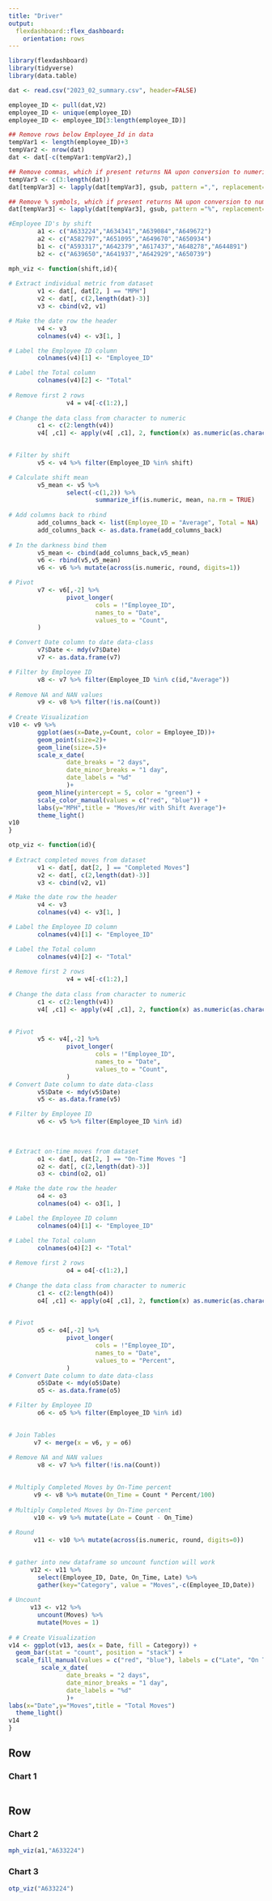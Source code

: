 ```yaml
---
title: "Driver"
output: 
  flexdashboard::flex_dashboard:
    orientation: rows
---
```

    

```r
library(flexdashboard)
library(tidyverse)
library(data.table)

dat <- read.csv("2023_02_summary.csv", header=FALSE)

employee_ID <- pull(dat,V2)
employee_ID <- unique(employee_ID)
employee_ID <- employee_ID[3:length(employee_ID)]

## Remove rows below Employee_Id in data
tempVar1 <- length(employee_ID)+3
tempVar2 <- nrow(dat)
dat <- dat[-c(tempVar1:tempVar2),]

## Remove commas, which if present returns NA upon conversion to numeric class (e.g 1,215 to 1215)
tempVar3 <- c(3:length(dat))
dat[tempVar3] <- lapply(dat[tempVar3], gsub, pattern =",", replacement="")

## Remove % symbols, which if present returns NA upon conversion to numeric class (e.g. 98% = 98)
dat[tempVar3] <- lapply(dat[tempVar3], gsub, pattern ="%", replacement="")

#Employee ID's by shift
        a1 <- c("A633224","A634341","A639084","A649672")
        a2 <- c("A582797","A651095","A649670","A650934")
        b1 <- c("A593317","A642379","A617437","A648278","A644891")
        b2 <- c("A639650","A641937","A642929","A650739")

mph_viz <- function(shift,id){
        
# Extract individual metric from dataset
        v1 <- dat[, dat[2, ] == "MPH"]
        v2 <- dat[, c(2,length(dat)-3)]
        v3 <- cbind(v2, v1)

# Make the date row the header
        v4 <- v3
        colnames(v4) <- v3[1, ]

# Label the Employee ID column
        colnames(v4)[1] <- "Employee_ID"

# Label the Total column 
        colnames(v4)[2] <- "Total"
        
# Remove first 2 rows
                v4 = v4[-c(1:2),]
        
# Change the data class from character to numeric
        c1 <- c(2:length(v4))
        v4[ ,c1] <- apply(v4[ ,c1], 2, function(x) as.numeric(as.character(x)))
        

# Filter by shift
        v5 <- v4 %>% filter(Employee_ID %in% shift)

# Calculate shift mean
        v5_mean <- v5 %>%
                select(-c(1,2)) %>%
                        summarize_if(is.numeric, mean, na.rm = TRUE)
        
# Add columns back to rbind
        add_columns_back <- list(Employee_ID = "Average", Total = NA)
        add_columns_back <- as.data.frame(add_columns_back)
        
# In the darkness bind them
        v5_mean <- cbind(add_columns_back,v5_mean)
        v6 <- rbind(v5,v5_mean)
        v6 <- v6 %>% mutate(across(is.numeric, round, digits=1))

# Pivot
        v7 <- v6[,-2] %>%
                pivot_longer(
                        cols = !"Employee_ID",
                        names_to = "Date",
                        values_to = "Count",
        )

# Convert Date column to date data-class
        v7$Date <- mdy(v7$Date)
        v7 <- as.data.frame(v7)

# Filter by Employee ID        
        v8 <- v7 %>% filter(Employee_ID %in% c(id,"Average"))
        
# Remove NA and NAN values
        v9 <- v8 %>% filter(!is.na(Count))
        
# Create Visualization
v10 <- v9 %>%
        ggplot(aes(x=Date,y=Count, color = Employee_ID))+
        geom_point(size=2)+
        geom_line(size=.5)+
        scale_x_date(
                date_breaks = "2 days",
                date_minor_breaks = "1 day",
                date_labels = "%d"
                )+
        geom_hline(yintercept = 5, color = "green") +
        scale_color_manual(values = c("red", "blue")) +
        labs(y="MPH",title = "Moves/Hr with Shift Average")+
        theme_light()
v10     
}

otp_viz <- function(id){
        
# Extract completed moves from dataset
        v1 <- dat[, dat[2, ] == "Completed Moves"]
        v2 <- dat[, c(2,length(dat)-3)]
        v3 <- cbind(v2, v1)

# Make the date row the header
        v4 <- v3
        colnames(v4) <- v3[1, ]

# Label the Employee ID column
        colnames(v4)[1] <- "Employee_ID"

# Label the Total column 
        colnames(v4)[2] <- "Total"
        
# Remove first 2 rows
                v4 = v4[-c(1:2),]
        
# Change the data class from character to numeric
        c1 <- c(2:length(v4))
        v4[ ,c1] <- apply(v4[ ,c1], 2, function(x) as.numeric(as.character(x)))
        

# Pivot
        v5 <- v4[,-2] %>%
                pivot_longer(
                        cols = !"Employee_ID",
                        names_to = "Date",
                        values_to = "Count",
                )
# Convert Date column to date data-class
        v5$Date <- mdy(v5$Date)
        v5 <- as.data.frame(v5)

# Filter by Employee ID        
        v6 <- v5 %>% filter(Employee_ID %in% id)
        

        
# Extract on-time moves from dataset
        o1 <- dat[, dat[2, ] == "On-Time Moves "]
        o2 <- dat[, c(2,length(dat)-3)]
        o3 <- cbind(o2, o1)

# Make the date row the header
        o4 <- o3
        colnames(o4) <- o3[1, ]

# Label the Employee ID column
        colnames(o4)[1] <- "Employee_ID"

# Label the Total column 
        colnames(o4)[2] <- "Total"
        
# Remove first 2 rows
                o4 = o4[-c(1:2),]
        
# Change the data class from character to numeric
        c1 <- c(2:length(o4))
        o4[ ,c1] <- apply(o4[ ,c1], 2, function(x) as.numeric(as.character(x)))
        

# Pivot
        o5 <- o4[,-2] %>%
                pivot_longer(
                        cols = !"Employee_ID",
                        names_to = "Date",
                        values_to = "Percent",
                )
# Convert Date column to date data-class
        o5$Date <- mdy(o5$Date)
        o5 <- as.data.frame(o5)

# Filter by Employee ID        
        o6 <- o5 %>% filter(Employee_ID %in% id)

        
# Join Tables
       v7 <- merge(x = v6, y = o6)
       
# Remove NA and NAN values
        v8 <- v7 %>% filter(!is.na(Count))
       

# Multiply Completed Moves by On-Time percent
       v9 <- v8 %>% mutate(On_Time = Count * Percent/100)
       
# Multiply Completed Moves by On-Time percent
       v10 <- v9 %>% mutate(Late = Count - On_Time)
       
# Round
       v11 <- v10 %>% mutate(across(is.numeric, round, digits=0))

       
# gather into new dataframe so uncount function will work
      v12 <- v11 %>%
        select(Employee_ID, Date, On_Time, Late) %>%
        gather(key="Category", value = "Moves",-c(Employee_ID,Date))
      
# Uncount
      v13 <- v12 %>%
        uncount(Moves) %>%
        mutate(Moves = 1)
       
# # Create Visualization
v14 <- ggplot(v13, aes(x = Date, fill = Category)) +
  geom_bar(stat = "count", position = "stack") +
  scale_fill_manual(values = c("red", "blue"), labels = c("Late", "On Time")) +
         scale_x_date(
                date_breaks = "2 days",
                date_minor_breaks = "1 day",
                date_labels = "%d"
                )+
labs(x="Date",y="Moves",title = "Total Moves")
  theme_light()
v14
}

```

Row
-------------------------------------
    
### Chart 1
    
```r

```
   
Row
-------------------------------------
    
### Chart 2
    
```r
mph_viz(a1,"A633224")
```
    
### Chart 3

```r
otp_viz("A633224")
```


